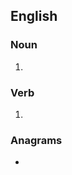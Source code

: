==English==

===Noun===
{{head|en|noun form}}

# {{plural of|prolapse|lang=en}}

===Verb===
{{head|en|verb form}}

# {{en-third-person singular of|prolapse}}

===Anagrams===
* {{anagrams|en|a=aelopprss|sapropels}}